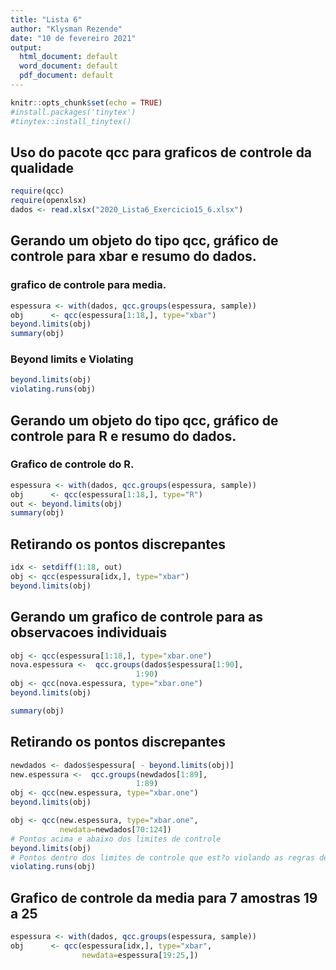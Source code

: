 ```yaml
---
title: "Lista 6"
author: "Klysman Rezende"
date: "10 de fevereiro 2021"
output:
  html_document: default
  word_document: default
  pdf_document: default
---
```



```r
knitr::opts_chunk$set(echo = TRUE)
#install.packages('tinytex')
#tinytex::install_tinytex()
```

## Uso do pacote qcc para graficos de controle da qualidade

```r
require(qcc)
require(openxlsx)
dados <- read.xlsx("2020_Lista6_Exercicio15_6.xlsx")
```

## Gerando um objeto do tipo qcc, gráfico de controle para xbar e resumo do dados.
### grafico de controle para media.

```r
espessura <- with(dados, qcc.groups(espessura, sample))
obj      <- qcc(espessura[1:18,], type="xbar")
beyond.limits(obj)
summary(obj)
```

### Beyond limits e Violating
```r
beyond.limits(obj)
violating.runs(obj)

```
## Gerando um objeto do tipo qcc, gráfico de controle para R e resumo do dados.

### Grafico de controle do R.

```r
espessura <- with(dados, qcc.groups(espessura, sample))
obj      <- qcc(espessura[1:18,], type="R")
out <- beyond.limits(obj)
summary(obj)
```

## Retirando os pontos discrepantes
```r

idx <- setdiff(1:18, out)
obj <- qcc(espessura[idx,], type="xbar")
beyond.limits(obj)
```

## Gerando um grafico de controle para as observacoes individuais

```r
obj <- qcc(espessura[1:18,], type="xbar.one")
nova.espessura <-  qcc.groups(dados$espessura[1:90],
                            1:90)
obj <- qcc(nova.espessura, type="xbar.one")
beyond.limits(obj)

summary(obj)
```
## Retirando os pontos discrepantes

```r

newdados <- dados$espessura[ - beyond.limits(obj)]
new.espessura <-  qcc.groups(newdados[1:89],
                            1:89)
obj <- qcc(new.espessura, type="xbar.one")
beyond.limits(obj)
```


```r


obj <- qcc(new.espessura, type="xbar.one",
           newdata=newdados[70:124])
# Pontos acima e abaixo dos limites de controle
beyond.limits(obj)
# Pontos dentro dos limites de controle que est?o violando as regras de sensibilidade
violating.runs(obj)
```

## Grafico de controle da media para 7 amostras 19 a 25

```r
espessura <- with(dados, qcc.groups(espessura, sample))
obj      <- qcc(espessura[idx,], type="xbar",
                newdata=espessura[19:25,])
```
